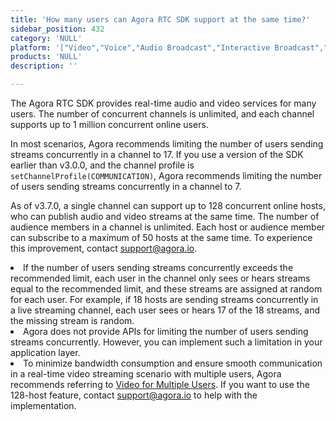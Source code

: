 ```yaml
---
title: 'How many users can Agora RTC SDK support at the same time?'
sidebar_position: 432 
category: 'NULL' 
platform: '["Video","Voice","Audio Broadcast","Interactive Broadcast","One-to-one Classroom","Small Classroom","Lecture Hall","Breakout Classroom","Single Host","Multiple Hosts","PK Host","Virtual Host","Live-stream Shopping","agora-meeting"]'
products: 'NULL'   
description: '' 

---
```



The Agora RTC SDK provides real-time audio and video services for many users. The number of concurrent channels is unlimited, and each channel supports up to 1 million concurrent online users.

In most scenarios, Agora recommends limiting the number of users sending streams concurrently in a channel to 17. If you use a version of the SDK earlier than v3.0.0, and the channel profile is `setChannelProfile(COMMUNICATION)`, Agora recommends limiting the number of users sending streams concurrently in a channel to 7.

As of v3.7.0, a single channel can support up to 128 concurrent online hosts, who can publish audio and video streams at the same time. The number of audience members in a channel is unlimited. Each host or audience member can subscribe to a maximum of 50 hosts at the same time. To experience this improvement, contact [support@agora.io](mailto:support@agora.io).

<div class="alert note"><li>If the number of users sending streams concurrently exceeds the recommended limit, each user in the channel only sees or hears streams equal to the recommended limit, and these streams are assigned at random for each user. For example, if 18 hosts are sending streams concurrently in a live streaming channel, each user sees or hears 17 of the 18 streams, and the missing stream is random.</li>
<li>Agora does not provide APIs for limiting the number of users sending streams concurrently. However, you can implement such a limitation in your application layer.</li>
<li>To minimize bandwidth consumption and ensure smooth communication in a real-time video streaming scenario with multiple users, Agora recommends referring to <a href="https://docs.agora.io/en/Interactive%20Broadcast/multi_user_video?platform=All%20Platforms">Video for Multiple Users</a >. If you want to use the 128-host feature, contact <a href="mailto:support@agora.io">support@agora.io</a > to help with the implementation. </li></div>